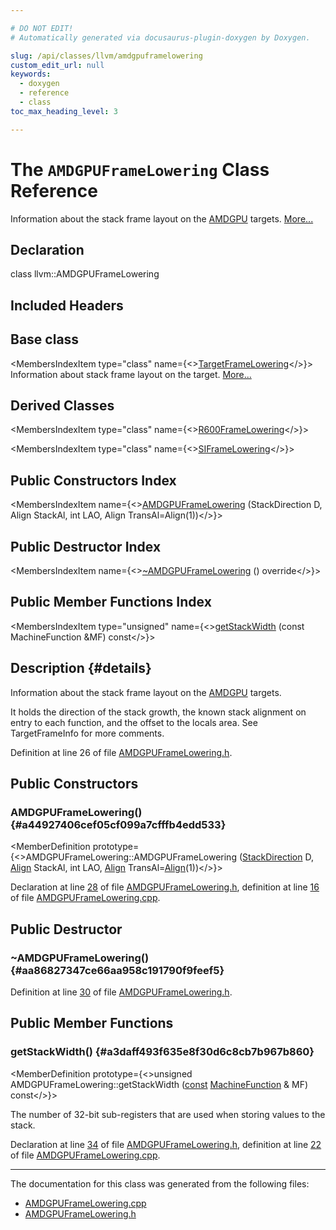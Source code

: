 ```yaml
---

# DO NOT EDIT!
# Automatically generated via docusaurus-plugin-doxygen by Doxygen.

slug: /api/classes/llvm/amdgpuframelowering
custom_edit_url: null
keywords:
  - doxygen
  - reference
  - class
toc_max_heading_level: 3

---
```





# The `AMDGPUFrameLowering` Class Reference

<DoxygenPage pluginConfig={pluginConfig}>

Information about the stack frame layout on the <a href="/docs/api/namespaces/llvm/amdgpu">AMDGPU</a> targets. <a href="#details">More...</a>

## Declaration

<CodeBlock>class llvm::AMDGPUFrameLowering</CodeBlock>

## Included Headers

<IncludesList>
<IncludesListItem
  filePath="Target/AMDGPU/AMDGPUFrameLowering.h"
  permalink="/docs/api/files/lib/lib/target/lib/target/amdgpu/amdgpuframelowering-h"
  isLocal="true" />
</IncludesList>

## Base class

<MembersIndex>

<MembersIndexItem
  type="class"
  name={<><a href="/docs/api/classes/llvm/targetframelowering">TargetFrameLowering</a></>}>
Information about stack frame layout on the target. <a href="/docs/api/classes/llvm/targetframelowering/#details">More...</a>
</MembersIndexItem>

</MembersIndex>

## Derived Classes

<MembersIndex>

<MembersIndexItem
  type="class"
  name={<><a href="/docs/api/classes/llvm/r600framelowering">R600FrameLowering</a></>}>
</MembersIndexItem>

<MembersIndexItem
  type="class"
  name={<><a href="/docs/api/classes/llvm/siframelowering">SIFrameLowering</a></>}>
</MembersIndexItem>

</MembersIndex>

## Public Constructors Index

<MembersIndex>

<MembersIndexItem
  name={<><a href="#a44927406cef05cf099a7cfffb4edd533">AMDGPUFrameLowering</a> (StackDirection D, Align StackAl, int LAO, Align TransAl=Align(1))</>}>
</MembersIndexItem>

</MembersIndex>

## Public Destructor Index

<MembersIndex>

<MembersIndexItem
  name={<><a href="#aa86827347ce66aa958c191790f9feef5">~AMDGPUFrameLowering</a> () override</>}>
</MembersIndexItem>

</MembersIndex>

## Public Member Functions Index

<MembersIndex>

<MembersIndexItem
  type="unsigned"
  name={<><a href="#a3daff493f635e8f30d6c8cb7b967b860">getStackWidth</a> (const MachineFunction &amp;MF) const</>}>
</MembersIndexItem>

</MembersIndex>

## Description {#details}

Information about the stack frame layout on the <a href="/docs/api/namespaces/llvm/amdgpu">AMDGPU</a> targets.

It holds the direction of the stack growth, the known stack alignment on entry to each function, and the offset to the locals area. See TargetFrameInfo for more comments.

Definition at line 26 of file <a href="/docs/api/files/lib/lib/target/lib/target/amdgpu/amdgpuframelowering-h">AMDGPUFrameLowering.h</a>.

<SectionDefinition>

## Public Constructors

### AMDGPUFrameLowering() {#a44927406cef05cf099a7cfffb4edd533}

<MemberDefinition
  prototype={<>AMDGPUFrameLowering::AMDGPUFrameLowering (<a href="/docs/api/classes/llvm/targetframelowering/#a453c74e2daac0745b53f8b31c11fc50c">StackDirection</a> D, <a href="/docs/api/structs/llvm/align">Align</a> StackAl, int LAO, <a href="/docs/api/structs/llvm/align">Align</a> TransAl=<a href="/docs/api/structs/llvm/align">Align</a>(1))</>}>

Declaration at line <a href="/docs/api/files/lib/lib/target/lib/target/amdgpu/amdgpuframelowering-h/#l00028">28</a> of file <a href="/docs/api/files/lib/lib/target/lib/target/amdgpu/amdgpuframelowering-h">AMDGPUFrameLowering.h</a>, definition at line <a href="/docs/api/files/lib/lib/target/lib/target/amdgpu/amdgpuframelowering-cpp/#l00016">16</a> of file <a href="/docs/api/files/lib/lib/target/lib/target/amdgpu/amdgpuframelowering-cpp">AMDGPUFrameLowering.cpp</a>.
</MemberDefinition>

</SectionDefinition>

<SectionDefinition>

## Public Destructor

### ~AMDGPUFrameLowering() {#aa86827347ce66aa958c191790f9feef5}

<MemberDefinition
  prototype="AMDGPUFrameLowering::~AMDGPUFrameLowering ()">

Definition at line <a href="/docs/api/files/lib/lib/target/lib/target/amdgpu/amdgpuframelowering-h/#l00030">30</a> of file <a href="/docs/api/files/lib/lib/target/lib/target/amdgpu/amdgpuframelowering-h">AMDGPUFrameLowering.h</a>.
</MemberDefinition>

</SectionDefinition>

<SectionDefinition>

## Public Member Functions

### getStackWidth() {#a3daff493f635e8f30d6c8cb7b967b860}

<MemberDefinition
  prototype={<>unsigned AMDGPUFrameLowering::getStackWidth (<a href="/docs/api/files/lib/lib/target/lib/target/aarch64/aarch64promoteconstant-cpp/#a90f8350fecae261c25be85d38b451bff">const</a> <a href="/docs/api/classes/llvm/machinefunction">MachineFunction</a> &amp; MF) const</>}>

<SectionUser title="Returns">
The number of 32-bit sub-registers that are used when storing values to the stack.
</SectionUser>

Declaration at line <a href="/docs/api/files/lib/lib/target/lib/target/amdgpu/amdgpuframelowering-h/#l00034">34</a> of file <a href="/docs/api/files/lib/lib/target/lib/target/amdgpu/amdgpuframelowering-h">AMDGPUFrameLowering.h</a>, definition at line <a href="/docs/api/files/lib/lib/target/lib/target/amdgpu/amdgpuframelowering-cpp/#l00022">22</a> of file <a href="/docs/api/files/lib/lib/target/lib/target/amdgpu/amdgpuframelowering-cpp">AMDGPUFrameLowering.cpp</a>.
</MemberDefinition>

</SectionDefinition>

<hr/>

The documentation for this class was generated from the following files:

<ul>
<li><a href="/docs/api/files/lib/lib/target/lib/target/amdgpu/amdgpuframelowering-cpp">AMDGPUFrameLowering.cpp</a></li>
<li><a href="/docs/api/files/lib/lib/target/lib/target/amdgpu/amdgpuframelowering-h">AMDGPUFrameLowering.h</a></li>
</ul>

</DoxygenPage>
